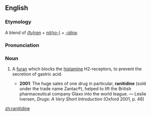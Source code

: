 ==English==
{{wikipedia}}
===Etymology===
A blend of ''[[furan|(fu)ran]]'' + ''[[nitro-|nit(ro-)]]'' + ''[[-idine]]''.

===Pronunciation===
{{IPA|/ɹəˈnɪtɪdiːn/}}

===Noun===
{{en-noun|-}}

# {{pharmacology}} A [[furan]] which blocks the [[histamine]] H2-receptors, to prevent the secretion of gastric acid.
#*'''2001''': The huge sales of one drug in particular, '''ranitidine''' (sold under the trade name Zantac®), helped to lift the British pharmaceutical company Glaxo into the world league. — Leslie Iversen, ''Drugs: A Very Short Introduction'' (Oxford 2001, p. 46)

[[zh:ranitidine]]
